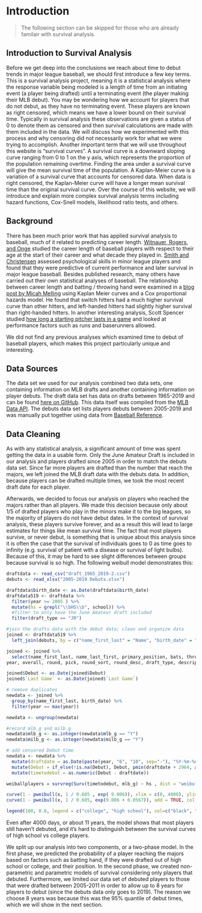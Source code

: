 # Introduction {#intro}

> The following section can be skipped for those who are already familair with survival analysis.

## Introduction to Survival Analysis 

Before we get deep into the conclusions we reach about time to debut trends in major league baseball, we should first introduce a few key terms. This is a survival analysis project, meaning it is a statistical analysis where the response variable being modeled is a length of time from an initiating event (a player being drafted) until a terminating event (the player making their MLB debut). You may be wondering how we account for players that do not debut, as they have no terminating event. These players are known as right censored, which means we have a lower bound on their survival time. Typically in survival analysis these observations are given a status of 0 to denote them as censored and then survival calculations are made with them included in the data. We will discuss how we experimented with this process and why censoring did not necessarily work for what we were trying to accomplish. Another important term that we will use throughout this website is "survival curves". A survival curve is a downward sloping curve ranging from 0 to 1 on the y axis, which represents the proportion of the population remaining overtime. Finding the area under a survival curve will give the mean survival time of the population. A Kaplan-Meier curve is a variation of a survival curve that accounts for censored data. When data is right censored, the Kaplan-Meier curve will have a longer mean survival time than the original survival curve. Over the course of this website, we will introduce and explain more complex survival analysis terms including hazard functions, Cox-Snell models, likelihood ratio tests, and others. 

## Background

There has been much prior work that has applied survival analysis to baseball, much of it related to predicting career length. [Witnauer, Rogers, and Onge][Witnauer] studied the career length of baseball players with respect to their age at the start of their career and what decade they played in. [Smith and Christensen][Smith] assessed psychological skills in minor league players and found that they were predictive of current performance and later survival in major league baseball. Besides published research, many others have carried out their own statistical analyses of baseball. The relationship between career length and batting / throwing hand were examined in a [blog post by Micah Melling][Melling] using Kaplan Meier curves and a Cox proportional hazards model. He found that switch hitters had a much higher survival curve than other hitters, and left-handed hitters had slightly higher survival than right-handed hitters. In another interesting analysis, Scott Spencer studied [how long a starting pitcher lasts in a game][Spencer] and looked at performance factors such as runs and baserunners allowed.

We did not find any previous analyses which examined time to debut of baseball players, which makes this project particularly unique and interesting.

[Witnauer]: https://www.ncbi.nlm.nih.gov/pmc/articles/PMC3184466/
[Smith]: https://journals.humankinetics.com/view/journals/jsep/17/4/article-p399.xml
[Melling]: https://www.baseballdatascience.com/survival-analysis-how-long-do-careers-last/
[Spencer]: https://ssp3nc3r.github.io/post/visual-exploration-of-starting-pitcher-duration/

## Data Sources

The data set we used for our analysis combined two data sets, one containing information on MLB drafts and another containing information on player debuts. The draft data set has data on drafts between 1965-2019 and can be found [here on GitHub](https://github.com/double-dose-larry/baseball_draft_data). This data itself was compiled from the [MLB Data API](https://appac.github.io/mlb-data-api-docs/). The debuts data set lists players debuts between 2005-2019 and was manually put together using data from [Baseball Reference](https://www.baseball-reference.com/).
  
## Data Cleaning

As with any statistical analysis, a significant amount of time was spent getting the data in a usable form. Only the June Amateur Draft is included in our analysis and players drafted since 2005 in order to match the debuts data set. Since far more players are drafted than the number that reach the majors, we left joined the MLB draft data with the debuts data. In addition, because players can be drafted multiple times, we took the most recent draft date for each player.

Afterwards, we decided to focus our analysis on players who reached the majors rather than all players. We made this decision because only about 1/5 of drafted players who play in the minors make it to the big leagues, so the majority of players do not have debut dates. In the context of survival analysis, these players survive forever, and as a result this will lead to large estimates for things like mean survival time. The fact that most players survive, or never debut, is something that is unique about this analysis since it is often the case that the survival of individuals goes to 0 as time goes to infinity (e.g. survival of patient with a disease or survival of light bulbs). Because of this, it may be hard to see slight differences between groups because survival is so high. The following weibull model demonstrates this:

```r
draftdata <- read_csv("draft_1965_2019-2.csv") 
debuts <- read_xlsx("2005-2019 Debuts.xlsx")
```

```r
draftdata$birth_date <- as.Date(draftdata$birth_date)
draftdata519 <- draftdata %>%
  filter(year >= 2005 ) %>%
  mutate(hs = grepl("\\bHS\\b", school)) %>%
  #filter to only have the June Amateur draft included
  filter(draft_type == "JR")

#join the drafts data with the debut data; clean and organize data 
joined <- draftdata519 %>%
  left_join(debuts, by = c("name_first_last" = "Name", "birth_date" = "Birthdate"))

joined <- joined %>%
  select(name_first_last, name_last_first, primary_position, bats, throws, birth_date, weight, team_full, team_abbrev, league_full, school, hs, avg, hr, rbi, so, sb, w, l, era, sv,
year, overall, round, pick, round_sort, round_desc, draft_type, description,mlb_g, milb_g, Debut, `Last Game`, WAR, Birthplace)

joined$Debut <- as.Date(joined$Debut)
joined$`Last Game` <- as.Date(joined$`Last Game`)

# remove duplicates
newdata <- joined %>% 
  group_by(name_first_last, birth_date) %>%
  filter(year == max(year))

newdata <- ungroup(newdata)

#record mlb_g and milb_g
newdata$mlb_g <- as.integer(newdata$mlb_g == "Y")
newdata$milb_g <- as.integer(newdata$milb_g == "Y")

# add censored Debut time
newdata <- newdata %>%
  mutate(draftdate = as.Date(paste(year, "6", "10", sep="-"), "%Y-%m-%d")) %>%
  mutate(Debut = if_else(!is.na(Debut), Debut, pmin(draftdate + 2964, as.Date("2019-09-30")))) %>%
  mutate(timetodebut = as.numeric(Debut - draftdate))
```

```r
weiballplayers = survreg(Surv(timetodebut, mlb_g) ~ hs , dist = "weibull" , data = newdata)

curve(1 - pweibull(x, 1 / 0.605 , exp( 9.006)), xlim = c(0, 4000), ylim = c(0.5, 1), xlab = "Days", ylab = "Survival", main = "Weibull of Time to Debut")
curve(1 - pweibull(x, 1 / 0.605, exp(9.006 + 0.0567)), add = TRUE, col = "red")

legend(100, 0.6, legend = c("college", "high school"), col=c("black", "red"),lty=1,cex=0.8)
```
Even after 4000 days, or about 11 years, the model shows that most players still haven't debuted, and it's hard to distinguish between the survival curves of high school vs college players.

We split up our analysis into two components, or a two-phase model. In the first phase, we predicted the probability of a player reaching the majors based on factors such as batting hand, if they were drafted out of high school or college, and their position. In the second phase, we created non-parametric and parametric models of survival considering only players that debuted. Furthermore, we limited our data set of debuted players to those that were drafted between 2005-2011 in order to allow up to 8 years for players to debut (since the debuts data only goes to 2019). The reason we choose 8 years was because this was the 95% quantile of debut times, which we will show in the next section.


